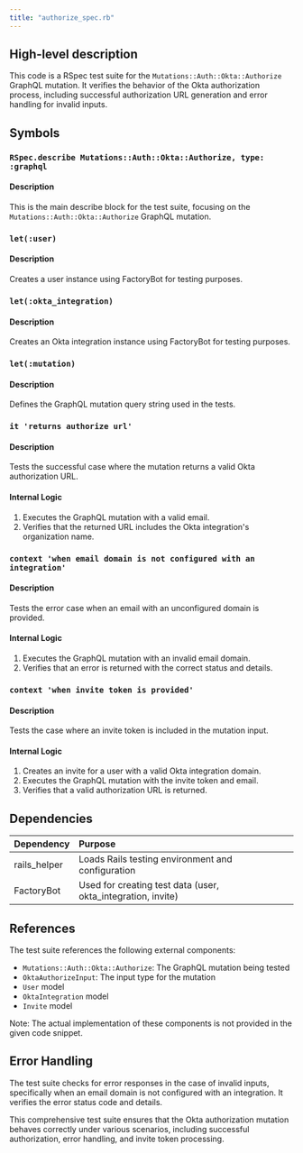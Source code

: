 ```yaml
---
title: "authorize_spec.rb"
---
```


## High-level description
This code is a RSpec test suite for the `Mutations::Auth::Okta::Authorize` GraphQL mutation. It verifies the behavior of the Okta authorization process, including successful authorization URL generation and error handling for invalid inputs.

## Symbols

### `RSpec.describe Mutations::Auth::Okta::Authorize, type: :graphql`
#### Description
This is the main describe block for the test suite, focusing on the `Mutations::Auth::Okta::Authorize` GraphQL mutation.

### `let(:user)`
#### Description
Creates a user instance using FactoryBot for testing purposes.

### `let(:okta_integration)`
#### Description
Creates an Okta integration instance using FactoryBot for testing purposes.

### `let(:mutation)`
#### Description
Defines the GraphQL mutation query string used in the tests.

### `it 'returns authorize url'`
#### Description
Tests the successful case where the mutation returns a valid Okta authorization URL.

#### Internal Logic
1. Executes the GraphQL mutation with a valid email.
2. Verifies that the returned URL includes the Okta integration's organization name.

### `context 'when email domain is not configured with an integration'`
#### Description
Tests the error case when an email with an unconfigured domain is provided.

#### Internal Logic
1. Executes the GraphQL mutation with an invalid email domain.
2. Verifies that an error is returned with the correct status and details.

### `context 'when invite token is provided'`
#### Description
Tests the case where an invite token is included in the mutation input.

#### Internal Logic
1. Creates an invite for a user with a valid Okta integration domain.
2. Executes the GraphQL mutation with the invite token and email.
3. Verifies that a valid authorization URL is returned.

## Dependencies
| Dependency | Purpose |
|:-----------|:--------|
| rails_helper | Loads Rails testing environment and configuration |
| FactoryBot | Used for creating test data (user, okta_integration, invite) |

## References
The test suite references the following external components:
- `Mutations::Auth::Okta::Authorize`: The GraphQL mutation being tested
- `OktaAuthorizeInput`: The input type for the mutation
- `User` model
- `OktaIntegration` model
- `Invite` model

Note: The actual implementation of these components is not provided in the given code snippet.

## Error Handling
The test suite checks for error responses in the case of invalid inputs, specifically when an email domain is not configured with an integration. It verifies the error status code and details.

This comprehensive test suite ensures that the Okta authorization mutation behaves correctly under various scenarios, including successful authorization, error handling, and invite token processing.